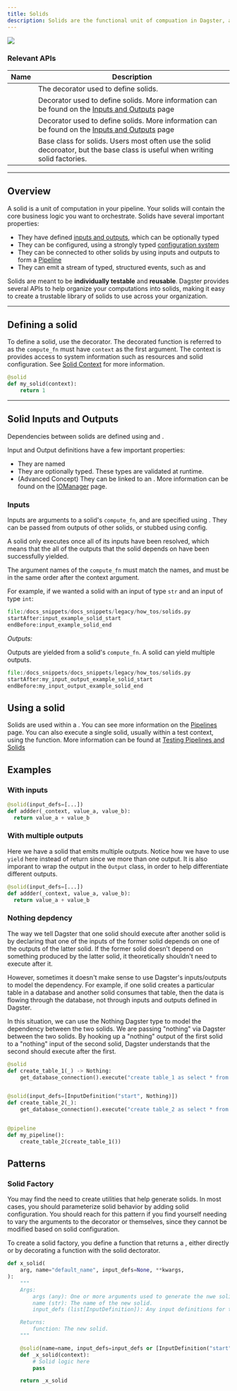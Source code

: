 ```yaml
---
title: Solids
description: Solids are the functional unit of compuation in Dagster, and contain the core logic of your orchestration graph.
---
```


<img src="/images/solids.png" />

### Relevant APIs

| Name                                                              | Description                                                                                                                  |
| ----------------------------------------------------------------- | ---------------------------------------------------------------------------------------------------------------------------- |
| <PyObject module="dagster" object="solid" displayText="@solid" /> | The decorator used to define solids.                                                                                         |
| <PyObject module="dagster" object="InputDefinition" />            | Decorator used to define solids. More information can be found on the [Inputs and Outputs](/inputs-and-outputs) page         |
| <PyObject module="dagster" object="OutputDefinition" />           | Decorator used to define solids. More information can be found on the [Inputs and Outputs](/inputs-and-outputs) page         |
| <PyObject module="dagster" object="SolidDefinition"  />           | Base class for solids. Users most often use the solid decoroator, but the base class is useful when writing solid factories. |

---

## Overview

A solid is a unit of computation in your pipeline. Your solids will contain the core business logic you want to orchestrate. Solids have several important properties:

- They have defined [inputs and outputs](...), which can be optionally typed
- They can be configured, using a strongly typed [configuration system](...)
- They can be connected to other solids by using inputs and outputs to form a [Pipeline](...)
- They can emit a stream of typed, structured events, such as <PyObject module="dagster" object="Expectations"/> and <PyObject module="dagster" object="AssetMaterialization"/>

Solids are meant to be **individually testable** and **reusable**. Dagster provides several APIs to help organize your computations into solids, making it easy to create a trustable library of solids to use across your organization.

---

## Defining a solid

To define a solid, use the <PyObject module="dagster" object="solid" displayText="@solid" /> decorator. The decorated function is referred to as the `compute_fn` must have `context` as the first argument. The context is provides access to system information such as resources and solid configuration. See [Solid Context](#solid-context) for more information.

```python file=/overview/solids_pipelines/solid_definition.py trim=true startafter=start_solid_definition_marker_0 endbefore=end_solid_definition_marker_0
@solid
def my_solid(context):
    return 1
```

---

## Solid Inputs and Outputs

Dependencies between solids are defined using <PyObject module="dagster" object="InputDefinition" displayText="InputDefinitions" /> and <PyObject module="dagster" object="OutputDefinition" displayText="OutputDefinitions" />.

Input and Output definitions have a few important properties:

- They are named
- They are optionally typed. These types are validated at runtime.
- (Advanced Concept) They can be linked to an <PyObject module="dagster" object="IOManager"/>. More information can be found on the [IOManager](...) page.

### Inputs

Inputs are arguments to a solid's `compute_fn`, and are specified using <PyObject module="dagster" object="InputDefinition" displayText="InputDefinitions" />.
They can be passed from outputs of other solids, or stubbed using config.

A solid only executes once all of its inputs have been resolved, which
means that the all of the outputs that the solid depends on have been
successfully yielded.

The argument names of the `compute_fn` must match the <PyObject module="dagster" object="InputDefinition" displayText="InputDefinitions" /> names,
and must be in the same order after the context argument.

For example, if we wanted a solid with an input of type `str` and an input of type `int`:

```python literalinclude caption=solids.py
file:/docs_snippets/docs_snippets/legacy/how_tos/solids.py
startAfter:input_example_solid_start
endBefore:input_example_solid_end
```

_Outputs:_

Outputs are yielded from a solid's `compute_fn`. A solid can yield
multiple outputs.

```python literalinclude caption=solids.py
file:/docs_snippets/docs_snippets/legacy/how_tos/solids.py
startAfter:my_input_output_example_solid_start
endBefore:my_input_output_example_solid_end
```

## Using a solid

Solids are used within a <PyObject module="dagster" object="pipeline" displayText="@pipeline" />. You can see more information on the [Pipelines](...) page. You can also execute a single solid, usually within a test context, using the <PyObject module="dagster" object="execute_solid" /> function. More information can be found at [Testing Pipelines and Solids](...)

## Examples

### With inputs

```python
@solid(input_defs=[...])
def addder(_context, value_a, value_b):
  return value_a + value_b
```

### With multiple outputs

Here we have a solid that emits multiple outputs. Notice how we have to use `yield` here instead of return since we more than one output. It is also imporant to wrap the output in the `Output` class, in order to help differentiate different outputs.

```python
@solid(input_defs=[...])
def addder(_context, value_a, value_b):
  return value_a + value_b
```

### Nothing depdency

The way we tell Dagster that one solid should execute after another solid is by declaring that one of the inputs of the former solid depends on one of the outputs of the latter solid. If the former solid doesn't depend on something produced by the latter solid, it theoretically shouldn't need to execute after it.

However, sometimes it doesn't make sense to use Dagster's inputs/outputs to model the dependency. For example, if one solid creates a particular table in a database and another solid consumes that table, then the data is flowing through the database, not through inputs and outputs defined in Dagster.

In this situation, we can use the Nothing Dagster type to model the dependency between the two solids. We are passing "nothing" via Dagster between the two solids. By hooking up a "nothing" output of the first solid to a "nothing" input of the second solid, Dagster understands that the second should execute after the first.

```python
@solid
def create_table_1(_) -> Nothing:
    get_database_connection().execute("create table_1 as select * from some_source_table")


@solid(input_defs=[InputDefinition("start", Nothing)])
def create_table_2(_):
    get_database_connection().execute("create table_2 as select * from table_1")


@pipeline
def my_pipeline():
    create_table_2(create_table_1())
```

## Patterns

### Solid Factory

You may find the need to create utilities that help generate solids. In most cases, you should parameterize solid behavior by adding solid configuration. You should reach for this pattern if you find yourself needing to vary the arguments to the <PyObject module="dagster" object="solid" displayText="@solid" /> decorator or <PyObject module="dagster" object="SolidDefinition"/> themselves, since they cannot be modified based on solid configuration.

To create a solid factory, you define a function that returns a <PyObject module="dagster" object="SolidDefinition"/> , either directly or by decorating a function with the solid dectorator.

```python
def x_solid(
    arg, name="default_name", input_defs=None, **kwargs,
):
    """
    Args:
        args (any): One or more arguments used to generate the nwe solid
        name (str): The name of the new solid.
        input_defs (list[InputDefinition]): Any input definitions for the new solid. Default: None.

    Returns:
        function: The new solid.
    """

    @solid(name=name, input_defs=input_defs or [InputDefinition("start", Nothing)], **kwargs)
    def _x_solid(context):
        # Solid logic here
        pass

    return _x_solid
```
